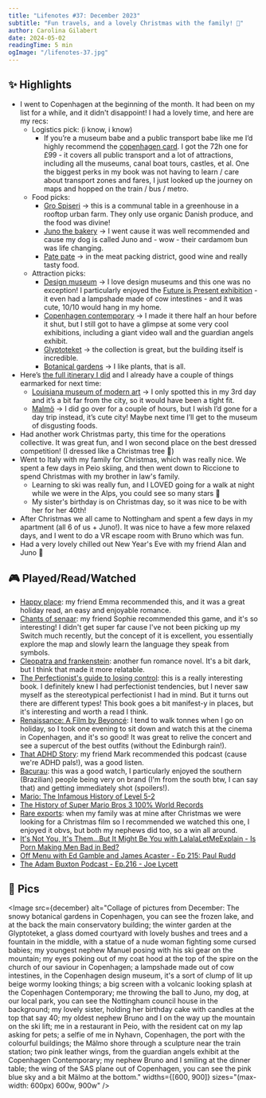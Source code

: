```yaml
---
title: "Lifenotes #37: December 2023"
subtitle: "Fun travels, and a lovely Christmas with the family! 🎄"
author: Carolina Gilabert
date: 2024-05-02
readingTime: 5 min
ogImage: "/lifenotes-37.jpg"
---
```



## ✨ Highlights

- I went to Copenhagen at the beginning of the month. It had been on my list for a while, and it didn't disappoint! I had a lovely time, and here are my recs:
  - Logistics pick: (i know, i know)
    - If you’re a museum babe and a public transport babe like me I’d highly recommend the [copenhagen card](https://copenhagencard.com/). I got the 72h one for £99 - it covers all public transport and a lot of attractions, including all the museums, canal boat tours, castles, et al. One the biggest perks in my book was not having to learn / care about transport zones and fares, I just looked up the journey on maps and hopped on the train / bus / metro.
  - Food picks:
    - [Gro Spiseri](https://www.grospiseri.dk/) → this is a communal table in a greenhouse in a rooftop urban farm. They only use organic Danish produce, and the food was divine!
    - [Juno the bakery](http://www.junothebakery.com/) → I went cause it was well recommended and cause my dog is called Juno and - wow - their cardamom bun was life changing.
    - [Pate pate](https://www.patepate.dk/?lang=en) → in the meat packing district, good wine and really tasty food.
  - Attraction picks:
    - [Design museum](https://designmuseum.dk/en/) → I love design museums and this one was no exception! I particularly enjoyed the [Future is Present exhibition](https://designmuseum.dk/en/exhibition/the-future-is-present/) - it even had a lampshade made of cow intestines - and it was cute, 10/10 would hang in my home.
    - [Copenhagen contemporary](https://copenhagencontemporary.org/en/) → I made it there half an hour before it shut, but I still got to have a glimpse at some very cool exhibitions, including a giant video wall and the guardian angels exhibit.
    - [Glyptoteket](https://www.glyptoteket.com/) → the collection is great, but the building itself is incredible.
    - [Botanical gardens](https://snm.ku.dk/english/botanical-garden/) → I like plants, that is all.
- Here’s [the full itinerary I did](https://wanderlog.com/view/wzgpwwiqfw/trip-to-copenhagen/shared) and I already have a couple of things earmarked for next time:
  - [Louisiana museum of modern art](https://louisiana.dk/en/) → I only spotted this in my 3rd day and it’s a bit far from the city, so it would have been a tight fit.
  - [Malmö](https://visitsweden.com/where-to-go/southern-sweden/malmo/) → I did go over for a couple of hours, but I wish I’d gone for a day trip instead, it’s cute city! Maybe next time I’ll get to the museum of disgusting foods.
- Had another work Christmas party, this time for the operations collective. It was great fun, and I won second place on the best dressed competition! (I dressed like a Christmas tree 🎄)
- Went to Italy with my family for Christmas, which was really nice. We spent a few days in Peio skiing, and then went down to Riccione to spend Christmas with my brother in law's family.
  - Learning to ski was really fun, and I LOVED going for a walk at night while we were in the Alps, you could see so many stars 🌠
  - My sister's birthday is on Christmas day, so it was nice to be with her for her 40th!
- After Christmas we all came to Nottingham and spent a few days in my apartment (all 6 of us + Juno!). It was nice to have a few more relaxed days, and I went to do a VR escape room with Bruno which was fun.
- Had a very lovely chilled out New Year's Eve with my friend Alan and Juno 🥂

## 🎮 Played/Read/Watched

- [Happy place](https://uk.bookshop.org/p/books/happy-place-pre-order-the-new-book-from-the-tiktok-sensation-and-sunday-times-bestselling-author-of-beach-read-and-book-lovers-emily-henry/7224549?ean=9780241609460): my friend Emma recommended this, and it was a great holiday read, an easy and enjoyable romance.
- [Chants of senaar](https://www.nintendo.com/en-gb/Games/Nintendo-Switch-download-software/Chants-of-Sennaar-2370366.html): my friend Sophie recommended this game, and it's so interesting! I didn't get super far cause I've not been picking up my Switch much recently, but the concept of it is excellent, you essentially explore the map and slowly learn the language they speak from symbols.
- [Cleopatra and frankenstein](https://uk.bookshop.org/p/books/cleopatra-and-frankenstein-coco-mellors/6190438?ean=9780008421793): another fun romance novel. It's a bit dark, but I think that made it more relatable.
- [The Perfectionist's guide to losing control](https://uk.bookshop.org/p/books/the-perfectionist-s-guide-to-losing-control-katherine-morgan-schafler/7123948?ean=9781398700208): this is a really interesting book. I definitely knew I had perfectionist tendencies, but I never saw myself as the stereotypical perfectionist I had in mind. But it turns out there are different types! This book goes a bit manifest-y in places, but it's interesting and worth a read I think.
- [Renaissance: A Film by Beyoncé](https://imdb.com/title/tt29354040): I tend to walk tonnes when I go on holiday, so I took one evening to sit down and watch this at the cinema in Copenhagen, and it's so good! It was great to relive the concert and see a supercut of the best outfits (without the Edinburgh rain!).
- [That ADHD Story](https://www.bbc.co.uk/sounds/brand/p0gjkq2m?partner=uk.co.bbc&origin=share-mobile): my friend Mark recommended this podcast (cause we're ADHD pals!), was a good listen.
- [Bacurau](https://imdb.com/title/tt2762506): this was a good watch, I particularly enjoyed the southern (Brazilian) people being very on brand (I'm from the south btw, I can say that) and getting immediately shot (spoilers!).
- [Mario: The Infamous History of Level 5-2](https://youtu.be/udQ_XUJt34M?si=iuhWtWALXsyDCGid)
- [The History of Super Mario Bros 3 100% World Records](https://youtu.be/_EsFyogVvkw?si=dRCodMAhkoWU20zW)
- [Rare exports](https://imdb.com/title/tt1401143): when my family was at mine after Christmas we were looking for a Christmas film so I recommended we watched this one, I enjoyed it obvs, but both my nephews did too, so a win all around.
- [It's Not You, It's Them...But It Might Be You with LalalaLetMeExplain - Is Porn Making Men Bad in Bed?](https://overcast.fm/+BCcwT55aso)
- [Off Menu with Ed Gamble and James Acaster - Ep 215: Paul Rudd](https://overcast.fm/+2IJ8afZKw)
- [The Adam Buxton Podcast - Ep.216 - Joe Lycett](https://overcast.fm/+FUW3E1oag)

## 📸 Pics

<Image
  src={december}
  alt="Collage of pictures from December: The snowy botanical gardens in Copenhagen, you can see the frozen lake, and at the back the main conservatory building; the winter garden at the Glyptoteket, a glass domed courtyard with lovely bushes and trees and a fountain in the middle, with a statue of a nude woman fighting some cursed babies; my youngest nephew Manuel posing with his ski gear on the mountain; my eyes poking out of my coat hood at the top of the spire on the church of our saviour in Copenhagen; a lampshade made out of cow intestines, in the Copenhagen design museum, it's a sort of clump of lit up beige wormy looking things; a big screen with a volcanic looking splash at the Copenhagen Contemporary; me throwing the ball to Juno, my dog, at our local park, you can see the Nottingham council house in the background; my lovely sister, holding her birthday cake with candles at the top that say 40; my oldest nephew Bruno and I on the way up the mountain on the ski lift; me in a restaurant in Peio, with the resident cat on my lap asking for pets; a selfie of me in Nyhavn, Copenhagen, the port with the colourful buildings; the Mälmo shore through a sculpture near the train station; two pink leather wings, from the guardian angels exhibit at the Copenhagen Contemporary; my nephew Bruno and I smiling at the dinner table; the wing of the SAS plane out of Copenhagen, you can see the pink blue sky and a bit Mälmo at the bottom."
  widths={[600, 900]}
  sizes="(max-width: 600px) 600w, 900w"
/>

